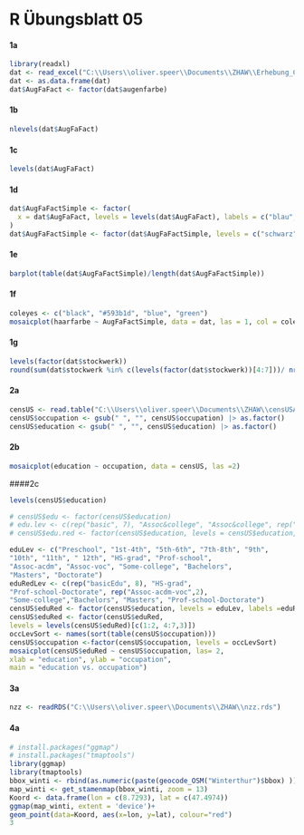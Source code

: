 # R Übungsblatt 05 {.unnumbered}

#### 1a
```r
library(readxl)
dat <- read_excel("C:\\Users\\oliver.speer\\Documents\\ZHAW\\Erhebung_CAS_DA_HS23.xlsx")
dat <- as.data.frame(dat)
dat$AugFaFact <- factor(dat$augenfarbe)
```
#### 1b
```r
nlevels(dat$AugFaFact)
```
#### 1c
```r
levels(dat$AugFaFact)
```
#### 1d
```r
dat$AugFaFactSimple <- factor(
  x = dat$AugFaFact, levels = levels(dat$AugFaFact), labels = c("blau", "blau", "blau", "braun", "braun", "gruen", "gruen", "braun", "schwarz")
)
dat$AugFaFactSimple <- factor(dat$AugFaFactSimple, levels = c("schwarz", "braun", "blau", "gruen"))
```
#### 1e
```r
barplot(table(dat$AugFaFactSimple)/length(dat$AugFaFactSimple))

```
#### 1f
```r
coleyes <- c("black", "#593b1d", "blue", "green")
mosaicplot(haarfarbe ~ AugFaFactSimple, data = dat, las = 1, col = coleyes, xlab = "Haarfarbe", ylab = "Augenfarbe", main = "Verteilung der Augenfarben innerhalb der Haarfarben")
```
#### 1g
```r
levels(factor(dat$stockwerk))
round(sum(dat$stockwerk %in% c(levels(factor(dat$stockwerk))[4:7]))/ nrow(dat[dat$stockwerk,]), 2)
```
#### 2a
```r
censUS <- read.table("C:\\Users\\oliver.speer\\Documents\\ZHAW\\censUSA.txt", header = T)
censUS$occupation <- gsub(" ", "", censUS$occupation) |> as.factor()
censUS$education <- gsub(" ", "", censUS$education) |> as.factor()

```
#### 2b
```r
mosaicplot(education ~ occupation, data = censUS, las =2)
```
####2c
```r
levels(censUS$education)
```
```r
# censUS$edu <- factor(censUS$education)
# edu.lev <- c(rep("basic", 7), "Assoc&college", "Assoc&college", rep("Accad", 4), "basic", "Accad", "Assoc&college")
# censUS$edu.red <- factor(censUS$education, levels = censUS$education, labels = edu.lev)

eduLev <- c("Preschool", "1st-4th", "5th-6th", "7th-8th", "9th",
"10th", "11th", " 12th", "HS-grad", "Prof-school",
"Assoc-acdm", "Assoc-voc", "Some-college", "Bachelors",
"Masters", "Doctorate")
eduRedLev <- c(rep("basicEdu", 8), "HS-grad",
"Prof-school-Doctorate", rep("Assoc-acdm-voc",2),
"Some-college","Bachelors", "Masters", "Prof-school-Doctorate")
censUS$eduRed <- factor(censUS$education, levels = eduLev, labels =eduRedLev )
censUS$eduRed <- factor(censUS$eduRed,
levels = levels(censUS$eduRed)[c(1:2, 4:7,3)])
occLevSort <- names(sort(table(censUS$occupation)))
censUS$occupation <-factor(censUS$occupation, levels = occLevSort)
mosaicplot(censUS$eduRed ~ censUS$occupation, las= 2,
xlab = "education", ylab = "occupation",
main = "education vs. occupation")

```
#### 3a
```r
nzz <- readRDS("C:\\Users\\oliver.speer\\Documents\\ZHAW\\nzz.rds")
```

#### 4a
```r
# install.packages("ggmap")
# install.packages("tmaptools")
library(ggmap)
library(tmaptools)
bbox_winti <- rbind(as.numeric(paste(geocode_OSM("Winterthur")$bbox) ))
map_winti <- get_stamenmap(bbox_winti, zoom = 13)
Koord <- data.frame(lon = c(8.7293), lat = c(47.4974))
ggmap(map_winti, extent = 'device')+
geom_point(data=Koord, aes(x=lon, y=lat), colour="red")
3
```


